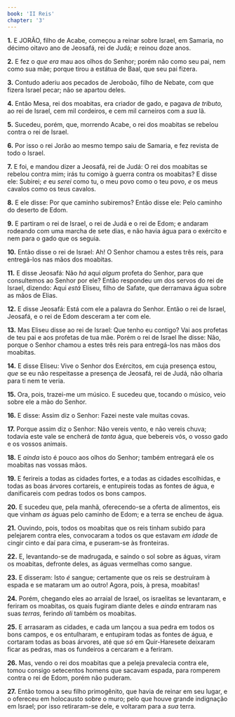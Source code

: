 ```yaml
---
book: 'II Reis'
chapter: '3'
---
```


**1.** E JORÃO, filho de Acabe, começou a reinar sobre Israel, em Samaria, no décimo oitavo ano de Jeosafá, rei de Judá; e reinou doze anos.

**2.** E fez o *que era* mau aos olhos do Senhor; porém não como seu pai, nem como sua mãe; porque tirou a estátua de Baal, que seu pai fizera.

**3.** Contudo aderiu aos pecados de Jeroboão, filho de Nebate, com que fizera Israel pecar; não se apartou deles.

**4.** Então Mesa, rei dos moabitas, era criador de gado, e pagava *de tributo,* ao rei de Israel, cem mil cordeiros, e cem mil carneiros com a *sua* lã.

**5.** Sucedeu, porém, que, morrendo Acabe, o rei dos moabitas se rebelou contra o rei de Israel.

**6.** Por isso o rei Jorão ao mesmo tempo saiu de Samaria, e fez revista de todo o Israel.

**7.** E foi, e mandou dizer a Jeosafá, rei de Judá: O rei dos moabitas se rebelou contra mim; irás tu comigo à guerra contra os moabitas? E disse ele: Subirei; *e* eu *serei* como tu, o meu povo como o teu povo, *e* os meus cavalos como os teus cavalos.

**8.** E ele disse: Por que caminho subiremos? Então disse ele: Pelo caminho do deserto de Edom.

**9.** E partiram o rei de Israel, o rei de Judá e o rei de Edom; e andaram rodeando com uma marcha de sete dias, e não havia água para o exército e nem para o gado que os seguia.

**10.** Então disse o rei de Israel: Ah! O Senhor chamou a estes três reis, para entregá-los nas mãos dos moabitas.

**11.** E disse Jeosafá: Não *há* aqui *algum* profeta do Senhor, para que consultemos ao Senhor por ele? Então respondeu um dos servos do rei de Israel, dizendo: Aqui *está* Eliseu, filho de Safate, que derramava água sobre as mãos de Elias.

**12.** E disse Jeosafá: Está com ele a palavra do Senhor. Então o rei de Israel, Jeosafá, e o rei de Edom desceram a ter com ele.

**13.** Mas Eliseu disse ao rei de Israel: Que tenho eu contigo? Vai aos profetas de teu pai e aos profetas de tua mãe. Porém o rei de Israel lhe disse: Não, porque o Senhor chamou a estes três reis para entregá-los nas mãos dos moabitas.

**14.** E disse Eliseu: Vive o Senhor dos Exércitos, em cuja presença estou, *que* se eu não respeitasse a presença de Jeosafá, rei de Judá, não olharia para ti nem te veria.

**15.** Ora, pois, trazei-me um músico. E sucedeu que, tocando o músico, veio sobre ele a mão do Senhor.

**16.** E disse: Assim diz o Senhor: Fazei neste vale muitas covas.

**17.** Porque assim diz o Senhor: Não vereis vento, e não vereis chuva; todavia este vale se encherá de *tanta* água, que bebereis vós, o vosso gado e os vossos animais.

**18.** E *ainda* isto é pouco aos olhos do Senhor; também entregará ele os moabitas nas vossas mãos.

**19.** E ferireis a todas as cidades fortes, e a todas as cidades escolhidas, e todas as boas árvores cortareis, e entupireis todas as fontes de água, e danificareis com pedras todos os bons campos.

**20.** E sucedeu que, pela manhã, oferecendo-se a oferta de alimentos, eis que vinham *as* águas pelo caminho de Edom; e a terra se encheu de água.

**21.** Ouvindo, pois, todos os moabitas que os reis tinham subido para pelejarem contra eles, convocaram a todos os que estavam *em idade* de cingir cinto e daí para cima, e puseram-se às fronteiras.

**22.** E, levantando-se de madrugada, e saindo o sol sobre as águas, viram os moabitas, defronte deles, as águas vermelhas como sangue.

**23.** E disseram: Isto *é* sangue; certamente que os reis se destruíram à espada e se mataram um ao outro! Agora, pois, à presa, moabitas!

**24.** Porém, chegando eles ao arraial de Israel, os israelitas se levantaram, e feriram os moabitas, os quais fugiram diante deles e *ainda* entraram nas suas *terras,* ferindo *ali* também os moabitas.

**25.** E arrasaram as cidades, e cada um lançou a sua pedra em todos os bons campos, e os entulharam, e entupiram todas as fontes de água, e cortaram todas as boas árvores, até que *só* em Quir-Haresete deixaram ficar as pedras, mas os fundeiros a cercaram e a feriram.

**26.** Mas, vendo o rei dos moabitas que a peleja prevalecia contra ele, tomou consigo setecentos homens que sacavam espada, para romperem contra o rei de Edom, porém não puderam.

**27.** Então tomou a seu filho primogênito, que havia de reinar em seu lugar, e o ofereceu em holocausto sobre o muro; pelo que houve grande indignação em Israel; por isso retiraram-se dele, e voltaram para a *sua* terra.